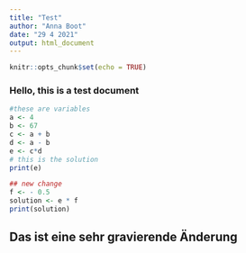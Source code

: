 ---
title: "Test"
author: "Anna Boot"
date: "29 4 2021"
output: html_document
---

```{r setup, include=FALSE}
knitr::opts_chunk$set(echo = TRUE)
```

### Hello, this is a test document

```{r}
#these are variables
a <- 4
b <- 67
c <- a + b
d <- a - b
e <- c*d
# this is the solution
print(e)

## new change
f <- - 0.5
solution <- e * f
print(solution)

```
## Das ist eine sehr gravierende Änderung

